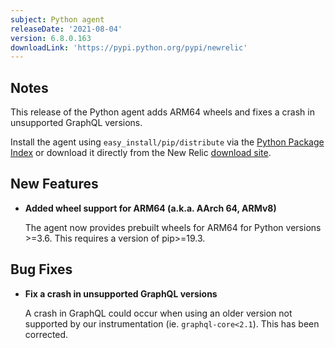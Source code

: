 ```yaml
---
subject: Python agent
releaseDate: '2021-08-04'
version: 6.8.0.163
downloadLink: 'https://pypi.python.org/pypi/newrelic'
---
```


## Notes

This release of the Python agent adds ARM64 wheels and fixes a crash in unsupported GraphQL versions.

Install the agent using `easy_install/pip/distribute` via the [Python Package Index](https://pypi.python.org/pypi/newrelic) or download it directly from the New Relic [download site](http://download.newrelic.com/python_agent/release).

## New Features

* **Added wheel support for ARM64 (a.k.a. AArch 64, ARMv8)**

  The agent now provides prebuilt wheels for ARM64 for Python versions >=3.6. This requires a version of pip>=19.3.

## Bug Fixes

* **Fix a crash in unsupported GraphQL versions**

  A crash in GraphQL could occur when using an older version not supported by our instrumentation (ie. `graphql-core<2.1`). This has been corrected.

